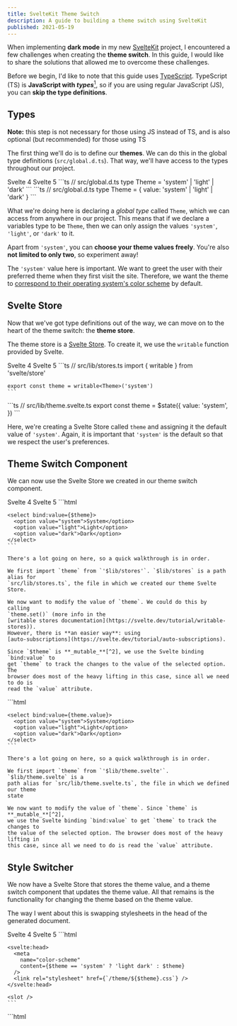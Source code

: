 ```yaml
---
title: SvelteKit Theme Switch
description: A guide to building a theme switch using SvelteKit
published: 2021-05-19
---
```


When implementing **dark mode** in my new [SvelteKit](https://kit.svelte.dev)
project, I encountered a few challenges when creating the **theme switch**. In
this guide, I would like to share the solutions that allowed me to overcome
these challenges.

Before we begin, I'd like to note that this guide uses
[TypeScript](https://www.typescriptlang.org). TypeScript (TS) is **JavaScript
with _types_**[^1], so if you are using regular JavaScript (JS), you can **skip
the type definitions**.

## Types

**Note:** this step is not necessary for those using JS instead of TS, and is
also optional (but recommended) for those using TS

The first thing we'll do is to define our **themes**. We can do this in the
global type definitions (`src/global.d.ts`). That way, we'll have access to the
types throughout our project.

<Tabs defaultValue="v5">
  <TabTriggerList>
    <TabTrigger value="v4">Svelte 4</TabTrigger>
    <TabTrigger value="v5">Svelte 5</TabTrigger>
  </TabTriggerList>
  <TabContent value="v4">
    ```ts
    // src/global.d.ts
    type Theme = 'system' | 'light' | 'dark'
    ```
  </TabContent>
  <TabContent value="v5">
    ```ts
    // src/global.d.ts
    type Theme = {
      value: 'system' | 'light' | 'dark'
    }
    ```
  </TabContent>
</Tabs>

What we're doing here is declaring a _global type_ called `Theme`, which we can
access from anywhere in our project. This means that if we declare a variables
type to be `Theme`, then we can only assign the values `'system'`, `'light'`, or
`'dark'` to it.

Apart from `'system'`, you can **choose your theme values freely**. You're also
**not limited to only two**, so experiment away!

The `'system'` value here is important. We want to greet the user with their
preferred theme when they first visit the site. Therefore, we want the theme to
[correspond to their operating system's color scheme](#theme-styles) by default.

## Svelte Store

Now that we've got type definitions out of the way, we can move on to the heart
of the theme switch: the **theme store**.

The theme store is a [Svelte Store](https://svelte.dev/docs#svelte_store). To
create it, we use the `writable` function provided by Svelte.

<Tabs defaultValue="v5">
  <TabTriggerList>
    <TabTrigger value="v4">Svelte 4</TabTrigger>
    <TabTrigger value="v5">Svelte 5</TabTrigger>
  </TabTriggerList>
  <TabContent value="v4">
    ```ts
    // src/lib/stores.ts
    import { writable } from 'svelte/store'

    export const theme = writable<Theme>('system')
    ```

  </TabContent>
  <TabContent value="v5">
    ```ts
    // src/lib/theme.svelte.ts
    export const theme = $state<Theme>({
      value: 'system',
    })
    ```
  </TabContent>
</Tabs>

Here, we're creating a Svelte Store called `theme` and assigning it the default
value of `'system'`. Again, it is important that `'system'` is the default so
that we respect the user's preferences.

## Theme Switch Component

We can now use the Svelte Store we created in our theme switch component.

<Tabs defaultValue="v5">
  <TabTriggerList>
    <TabTrigger value="v4">Svelte 4</TabTrigger>
    <TabTrigger value="v5">Svelte 5</TabTrigger>
  </TabTriggerList>
  <TabContent value="v4">
    ```html
    <!-- src/lib/components/ThemeSwitch.svelte -->
    <script lang="ts">
      import { theme } from '$lib/stores'
    </script>

    <select bind:value={$theme}>
      <option value="system">System</option>
      <option value="light">Light</option>
      <option value="dark">Dark</option>
    </select>
    ```

    There's a lot going on here, so a quick walkthrough is in order.

    We first import `theme` from `'$lib/stores'`. `$lib/stores` is a path alias for
    `src/lib/stores.ts`, the file in which we created our theme Svelte Store.

    We now want to modify the value of `theme`. We could do this by calling
    `theme.set()` (more info in the
    [writable stores documentation](https://svelte.dev/tutorial/writable-stores)).
    However, there is **an easier way**: using
    [auto-subscriptions](https://svelte.dev/tutorial/auto-subscriptions).

    Since `$theme` is **_mutable_**[^2], we use the Svelte binding `bind:value` to
    get `theme` to track the changes to the value of the selected option. The
    browser does most of the heavy lifting in this case, since all we need to do is
    read the `value` attribute.

  </TabContent>
  <TabContent value="v5">
    ```html
    <!-- src/lib/components/ThemeSwitch.svelte -->
    <script lang="ts">
      import { theme } from '$lib/theme.svelte';
    </script>

    <select bind:value={theme.value}>
      <option value="system">System</option>
      <option value="light">Light</option>
      <option value="dark">Dark</option>
    </select>
    ```

    There's a lot going on here, so a quick walkthrough is in order.

    We first import `theme` from `'$lib/theme.svelte'`. `$lib/theme.svelte` is a
    path alias for `src/lib/theme.svelte.ts`, the file in which we defined our theme
    state

    We now want to modify the value of `theme`. Since `theme` is **_mutable_**[^2],
    we use the Svelte binding `bind:value` to get `theme` to track the changes to
    the value of the selected option. The browser does most of the heavy lifting in
    this case, since all we need to do is read the `value` attribute.

  </TabContent>
</Tabs>

## Style Switcher

We now have a Svelte Store that stores the theme value, and a theme switch
component that updates the theme value. All that remains is the functionality
for changing the theme based on the theme value.

The way I went about this is swapping stylesheets in the head of the generated
document.

<Tabs defaultValue="v5">
  <TabTriggerList>
    <TabTrigger value="v4">Svelte 4</TabTrigger>
    <TabTrigger value="v5">Svelte 5</TabTrigger>
  </TabTriggerList>
  <TabContent value="v4">
    ```html
    <!-- src/routes/+layout.svelte -->
    <script lang="ts">
      import { theme } from '$lib/stores'
    </script>

    <svelte:head>
      <meta
        name="color-scheme"
        content={$theme == 'system' ? 'light dark' : $theme}
      />
      <link rel="stylesheet" href={`/theme/${$theme}.css`} />
    </svelte:head>

    <slot />
    ```

  </TabContent>
  <TabContent value="v5">
    ```html
    <!-- src/routes/+layout.svelte -->
    <script lang="ts">
      import { theme } from '$lib/stores'

      let { children } = $props()
    </script>

    <svelte:head>
      <meta
        name="color-scheme"
        content={$theme == 'system' ? 'light dark' : $theme}
      />
      <link rel="stylesheet" href={`/theme/${$theme}.css`} />
    </svelte:head>

    {@render children()}
    ```

  </TabContent>
</Tabs>

Here, we are dynamically loading a CSS stylesheet based on the current theme
value. For example, on page load, the previous code will generate the following:

```html
<head>
  <meta name="color-scheme" content="light dark" />
  <link rel="stylesheet" href="/theme/system.css" />
</head>
```

And if the user then changes the theme to `'light'`, the head changes
accordingly:

```html
<head>
  <meta name="color-scheme" content="light dark" />
  <link rel="stylesheet" href="/theme/light.css" />
</head>
```

## Theme Styles

The only thing that remains is to define the styles of our project. We can do
this anywhere in the `static/` directory, as long as we **remember to adjust the
path in the stylesheet link accordingly**.

### Structure

If we follow the path convention I set up, we get the following structure:

```
static
└── theme
    ├── system.css
    ├── light.css
    └── dark.css
```

### Example

In `light.css` and `dark.css` (or whatever you choose to call you themes), we
style our project accordingly. An example[^3]:

```css
/* light.css */
:root {
  --color-lightest: hsl(0deg, 0%, 100%);
  --color-lighter: hsl(0deg, 0%, 80%);
  --color-light: hsl(0deg, 0%, 60%);
  --color-strong: hsl(0deg, 0%, 40%);
  --color-stronger: hsl(0deg, 0%, 20%);
  --color-strongest: hsl(0deg, 0%, 0%);
}
```

### System Preferences

While `light.css` and `dark.css` are straightforward, the file `system.css`
requires more attention. This is because we need to think about the user's
system preferences. While the `prefers-color-scheme` media query makes accessing
the user's preference a straightforward process, we need to keep in mind that
the browser provides only two predefined choices, `light` and `dark`. Hence we
need to style accordingly:

```css
/* system.css */
@media (prefers-color-scheme: light) {
  :root {
    --color-lightest: hsl(0deg, 0%, 100%);
    --color-lighter: hsl(0deg, 0%, 80%);
    --color-light: hsl(0deg, 0%, 60%);
    --color-strong: hsl(0deg, 0%, 40%);
    --color-stronger: hsl(0deg, 0%, 20%);
    --color-strongest: hsl(0deg, 0%, 0%);
  }
}

@media (prefers-color-scheme: dark) {
  :root {
    --color-lightest: hsl(0deg, 0%, 0%);
    --color-lighter: hsl(0deg, 0%, 20%);
    --color-light: hsl(0deg, 0%, 40%);
    --color-strong: hsl(0deg, 0%, 60%);
    --color-stronger: hsl(0deg, 0%, 80%);
    --color-strongest: hsl(0deg, 0%, 100%);
  }
}
```

## Conclusion

That's it! You now have a working theme switch.

If you want to further improve your theme switch, you could store the selected
value in `localStorage`. Then, when the user selects a particular theme, the
same theme will also be loaded the next time they visit the page.

[^1]:
    Types in TypeScript explicitly declare the type of a variable. TypeScript
    also supports the definition of
    [custom types](https://www.typescriptlang.org/docs/handbook/2/everyday-types.html#type-aliases),
    called _type aliases_. These can be manipulated similarly to JavaScript
    variables and imported from external files.

[^2]:
    If a value is mutable, that means it can be changed by assigning a new value
    to it. In JavaScript, for example, `let` and `var` create mutable variables,
    whereas `const` creates immutable ones.

[^3]:
    This guide uses CSS Custom Properties (a.k.a. CSS Variables) for theming,
    but the solution works with any theming method, as long as the styles are
    defined inside the files we are working with.
